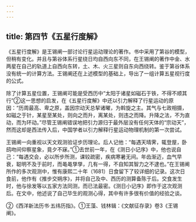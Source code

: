 ```yaml
---
---
---
```

title: 第四节《五星行度解》
---



《五星行度解》是王锡阐一部讨论行星运动理论的著作。书中采用了第谷的模型，但稍有变化。并且与第谷体系行星绕日均自西向东不同，在王锡阐的著作中金、水两星在自己的轨道上自西向东转，土、木、火三星则自东向西绕转。鉴于第谷体系没有统一的计算方法。王锡阐还在上述模型的基础上，导出了一组计算五星视行度的公式。

除了计算五星位置，王锡阐可能是受西历中“太阳于诸星如磁石于铁，不得不顺其行”②这一思想的启发，在《五星行度解》中还以引力解释了行星运动的原因：“历周最高、卑之原，盖因宗动天总挈诸曜，为斡旋之主。其气与七政相摄，如磁之于针，某星至某处，则向之而升，离某处，则违之而降。升降之法，不为直动，而为环动。”尽管王锡阐错误地把引力源归于最外层没有任何天体的“宗动天”，然而这却是西法传入后，中国学者以引力解释行星运动物理机制的第一次尝试。

王锡阐一向重视以天文观测验证步历理论。后人记他：“每遇天晴霁，辄登屋，卧鸱吻间仰察星象，竟夕不寐。”①去世前一年，在《测日小记序》中，他也说自己：“每遇交会，必以所步所测，课较疏密，疾病寒暑无间。年齿渐迈，血气早衰，聪明不及于前时，而黾黾孳孳，几有一得，不自知其智力之不逮也。”在王锡阐所作的多次观测中，惟有康熙二十年（1681）日食留下了较详细的记录。这次日食前，他作有《推步交朔序》，并将自己及中、西历的测算备陈于后。交食发生时，他与徐发等以五家方法同测，而已法最密。《测日小记序》即作于这次观测后。在文中，他述说了自己毕生的观测心得，其中有许多很有价值的经验之谈。

②《西洋新法历书·五纬历指》。①王藻、钱林辑：《文献征存录》卷3《王锡阐》。